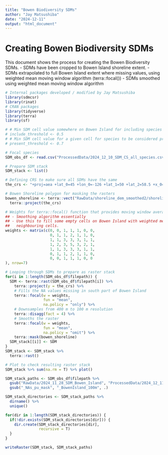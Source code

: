 ```yaml
---
title: "Bowen Biodiversity SDMs"
author: "Jay Matsushiba"
date: "2024-12-11"
output: "html_document"
---
```


# Creating Bowen Biodiversity SDMs
This document shows the process for creating the Bowen Biodiversity SDMs.
- SDMs have been cropped to Bowen Island shoreline extent. 
- SDMs extrapolated to full Bowen Island extent where missing values, using weighted mean moving window algorithm (terra::focal()) 
- SDMs smoothed using weighted mean moving window algorithm

```r
# Internal packages developed / modified by Jay Matsushiba
library(sdmcsr)
library(rinat)
# CRAN packages
library(tidyverse)
library(terra)
library(sf)

# # Min SDM cell value somewhere on Bowen Island for including species into focal list.
# include_threshold <- 0.5  
# # Min SDM cell value for a given cell for species to be considered present.
# present_threshold <- 0.7
```

```r
# Focal species
SDM_obs_df <- read.csv("ProcessedData/2024_12_10_SDM_CS_all_species.csv")

# Prepare SDM stack
SDM_stack <- list()

# Defining CRS to make sure all SDMs have the same
the_crs <- "+proj=aea +lat_0=45 +lon_0=-126 +lat_1=50 +lat_2=58.5 +x_0=1000000 +y_0=0 +ellps=GRS80 +towgs84=0,0,0,0,0,0,0 +units=m +no_defs"

# Bowen Shoreline polygon for masking the rasters 
bowen_shoreline <- terra::vect("RawData/shoreline_dem_smoothed2/shoreline_dem_smoothed2.shp") %>%
  terra::project(the_crs)

# Weights for terra::focal() function that provides moving window average
## - Smoothing algorithm essentially
## - Use this to fill some empty cells on Bowen Island with weighted mean of the 
##   neighbouring cells. 
weights <- matrix(c(0, 0, 1, 1, 1, 0, 0,
                    0, 1, 1, 2, 1, 1, 0,
                    1, 1, 3, 3, 3, 1, 1,
                    1, 2, 3, 5, 3, 2, 1,
                    1, 1, 3, 3, 3, 1, 1,
                    0, 1, 1, 2, 1, 1, 0,
                    0, 0, 1, 1, 1, 0, 0
), nrow=7)

# Looping through SDMs to prepare as raster stack
for(i in 1:length(SDM_obs_df$filepath)) {
  SDM <- terra::rast(SDM_obs_df$filepath[i]) %>%
    terra::project(y = the_crs) %>%
    # Fills the NA values missing in south part of Bowen Island
    terra::focal(w = weights, 
                 fun = "mean",
                 na.policy = "only") %>%
    # Downsamples from 400 m to 100 m resolution
    terra::disagg(fact = 4) %>%
    # Smooths the raster
    terra::focal(w = weights,
                 fun = "mean",
                 na.policy = "omit") %>%
    terra::mask(bowen_shoreline)
  SDM_stack[[i]] <- SDM
}
SDM_stack <- SDM_stack %>%
  terra::rast()

# Plot to check resulting raster stack
SDM_stack %>% sum(na.rm = T) %>% plot()

SDM_stack_paths <- SDM_obs_df$filepath %>%
  gsub("RawData/2024_11_28_SDM_Bowen_Island", "ProcessedData/2024_12_11_SDM_100m_Bowen_Island", .) %>%
  gsub("_NAs_pu_mask", "_BowenIsland_100m", .)

SDM_stack_directories <- SDM_stack_paths %>%
  dirname() %>%
  unique()

for(dir in 1:length(SDM_stack_directories)) {
  if(!dir.exists(SDM_stack_directories[dir])) {
    dir.create(SDM_stack_directories[dir],
               recursive = T)
  }
}

writeRaster(SDM_stack, SDM_stack_paths)
```

